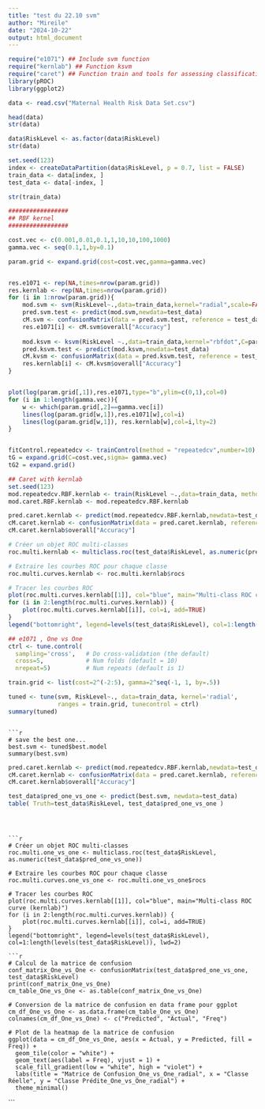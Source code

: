 ```yaml
---
title: "test du 22.10 svm"
author: "Mireile"
date: "2024-10-22"
output: html_document
---
```


```r
require("e1071") ## Include svm function
require("kernlab") ## Function ksvm
require("caret") ## Function train and tools for assessing classification performances
library(pROC)
library(ggplot2)
```


```r
data <- read.csv("Maternal Health Risk Data Set.csv")
```

```r
head(data)
str(data)
```

```r
data$RiskLevel <- as.factor(data$RiskLevel)
str(data)
```
```r
set.seed(123)
index <- createDataPartition(data$RiskLevel, p = 0.7, list = FALSE)
train_data <- data[index, ]
test_data <- data[-index, ]
```

```r
str(train_data)
```




```r
#################
## RBF kernel
#################

cost.vec <- c(0.001,0.01,0.1,1,10,10,100,1000)
gamma.vec <- seq(0.1,1,by=0.1)

param.grid <- expand.grid(cost=cost.vec,gamma=gamma.vec)


res.e1071 <- rep(NA,times=nrow(param.grid))
res.kernlab <- rep(NA,times=nrow(param.grid))
for (i in 1:nrow(param.grid)){
	mod.svm <- svm(RiskLevel~.,data=train_data,kernel="radial",scale=FALSE,cost=param.grid[i,1],gamma=param.grid[i,2])
	pred.svm.test <- predict(mod.svm,newdata=test_data)
	cM.svm <- confusionMatrix(data = pred.svm.test, reference = test_data$RiskLevel)
	res.e1071[i] <- cM.svm$overall["Accuracy"]
	
	mod.ksvm <- ksvm(RiskLevel ~.,data=train_data,kernel="rbfdot",C=param.grid[i,1],sigma=param.grid[i,2])
	pred.ksvm.test <- predict(mod.ksvm,newdata=test_data)
	cM.kvsm <- confusionMatrix(data = pred.ksvm.test, reference = test_data$RiskLevel)
	res.kernlab[i] <- cM.kvsm$overall["Accuracy"]
}


plot(log(param.grid[,1]),res.e1071,type="b",ylim=c(0,1),col=0)
for (i in 1:length(gamma.vec)){
	w <- which(param.grid[,2]==gamma.vec[i])
	lines(log(param.grid[w,1]),res.e1071[w],col=i)
	lines(log(param.grid[w,1]), res.kernlab[w],col=i,lty=2)
}


fitControl.repeatedcv <- trainControl(method = "repeatedcv",number=10)
tG = expand.grid(C=cost.vec,sigma= gamma.vec)
tG2 = expand.grid()
```


```r
## Caret with kernlab
set.seed(123)
mod.repeatedcv.RBF.kernlab <- train(RiskLevel ~.,data=train_data, method="svmRadial",trControl = fitControl.repeatedcv,tuneGrid = tG)
mod.caret.RBF.kernlab <- mod.repeatedcv.RBF.kernlab

pred.caret.kernlab <- predict(mod.repeatedcv.RBF.kernlab,newdata=test_data)
cM.caret.kernlab <- confusionMatrix(data = pred.caret.kernlab, reference = test_data$RiskLevel)
cM.caret.kernlab$overall["Accuracy"]

```



```r
# Créer un objet ROC multi-classes
roc.multi.kernlab <- multiclass.roc(test_data$RiskLevel, as.numeric(pred.caret.kernlab))

# Extraire les courbes ROC pour chaque classe
roc.multi.curves.kernlab <- roc.multi.kernlab$rocs

# Tracer les courbes ROC
plot(roc.multi.curves.kernlab[[1]], col="blue", main="Multi-class ROC curve (kernlab)")
for (i in 2:length(roc.multi.curves.kernlab)) {
    plot(roc.multi.curves.kernlab[[i]], col=i, add=TRUE)
}
legend("bottomright", legend=levels(test_data$RiskLevel), col=1:length(levels(test_data$RiskLevel)), lwd=2)

```



```r
## e1071 , One vs One
ctrl <- tune.control(
  sampling='cross',   # Do cross-validation (the default)
  cross=5,            # Num folds (default = 10)
  nrepeat=5)          # Num repeats (default is 1) 

train.grid <- list(cost=2^(-2:5), gamma=2^seq(-1, 1, by=.5))

tuned <- tune(svm, RiskLevel~., data=train_data, kernel='radial',
              ranges = train.grid, tunecontrol = ctrl)
summary(tuned)

```

```

```r
# save the best one...
best.svm <- tuned$best.model
summary(best.svm)
```

```r
pred.caret.kernlab <- predict(mod.repeatedcv.RBF.kernlab,newdata=test_data)
cM.caret.kernlab <- confusionMatrix(data = pred.caret.kernlab, reference = test_data$RiskLevel)
cM.caret.kernlab$overall["Accuracy"]
```


```r
test_data$pred_one_vs_one <- predict(best.svm, newdata=test_data)
table( Truth=test_data$RiskLevel, test_data$pred_one_vs_one )
```

```



```r
# Créer un objet ROC multi-classes
roc.multi.one_vs_one <- multiclass.roc(test_data$RiskLevel, as.numeric(test_data$pred_one_vs_one))

# Extraire les courbes ROC pour chaque classe
roc.multi.curves.one_vs_one <- roc.multi.one_vs_one$rocs

# Tracer les courbes ROC
plot(roc.multi.curves.kernlab[[1]], col="blue", main="Multi-class ROC curve (kernlab)")
for (i in 2:length(roc.multi.curves.kernlab)) {
    plot(roc.multi.curves.kernlab[[i]], col=i, add=TRUE)
}
legend("bottomright", legend=levels(test_data$RiskLevel), col=1:length(levels(test_data$RiskLevel)), lwd=2)

```

```
```r


# Calcul de la matrice de confusion
conf_matrix_One_vs_One <- confusionMatrix(test_data$pred_one_vs_one, test_data$RiskLevel)
print(conf_matrix_One_vs_One)
cm_table_One_vs_One <- as.table(conf_matrix_One_vs_One)

# Conversion de la matrice de confusion en data frame pour ggplot
cm_df_One_vs_One <- as.data.frame(cm_table_One_vs_One)
colnames(cm_df_One_vs_One) <- c("Predicted", "Actual", "Freq")

# Plot de la heatmap de la matrice de confusion
ggplot(data = cm_df_One_vs_One, aes(x = Actual, y = Predicted, fill = Freq)) +
  geom_tile(color = "white") +
  geom_text(aes(label = Freq), vjust = 1) +
  scale_fill_gradient(low = "white", high = "violet") +
  labs(title = "Matrice de Confusion_One_vs_One_radial", x = "Classe Réelle", y = "Classe Prédite_One_vs_One_radial") +
  theme_minimal()
```
```


